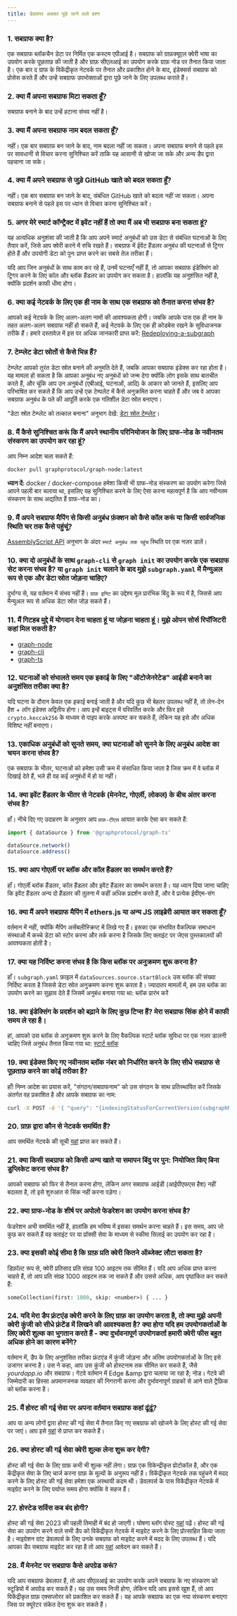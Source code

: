 ```yaml
---
title: डेवलपर अक्सर पूछे जाने वाले प्रश्न
---
```


### 1. सबग्राफ क्या है?

एक सबग्राफ ब्लॉकचैन डेटा पर निर्मित एक कस्टम एपीआई है। सबग्राफ को ग्राफ़क्यूएल क्वेरी भाषा का उपयोग करके पूछताछ की जाती है और ग्राफ़ सीएलआई का उपयोग करके ग्राफ़ नोड पर तैनात किया जाता है। एक बार द ग्राफ के विकेंद्रीकृत नेटवर्क पर तैनात और प्रकाशित होने के बाद, इंडेक्सर्स सबग्राफ को प्रोसेस करते हैं और उन्हें सबग्राफ उपभोक्ताओं द्वारा पूछे जाने के लिए उपलब्ध कराते हैं।

### 2. क्या मैं अपना सबग्राफ मिटा सकता हूँ?

सबग्राफ बनाने के बाद उन्हें हटाना संभव नहीं है।

### 3. क्या मैं अपना सबग्राफ नाम बदल सकता हूँ?

नहीं। एक बार सबग्राफ बन जाने के बाद, नाम बदला नहीं जा सकता। अपना सबग्राफ बनाने से पहले इस पर सावधानी से विचार करना सुनिश्चित करें ताकि यह आसानी से खोजा जा सके और अन्य डैप द्वारा पहचाना जा सके।

### 4. क्या मैं अपने सबग्राफ से जुड़े GitHub खाते को बदल सकता हूँ?

नहीं। एक बार सबग्राफ बन जाने के बाद, संबंधित GitHub खाते को बदला नहीं जा सकता। अपना सबग्राफ बनाने से पहले इस पर ध्यान से विचार करना सुनिश्चित करें।

### 5. अगर मेरे स्मार्ट कॉन्ट्रैक्ट में इवेंट नहीं हैं तो क्या मैं अब भी सबग्राफ बना सकता हूं?

यह अत्यधिक अनुशंसा की जाती है कि आप अपने स्मार्ट अनुबंधों को उस डेटा से संबंधित घटनाओं के लिए तैयार करें, जिसे आप क्वेरी करने में रुचि रखते हैं। सबग्राफ में ईवेंट हैंडलर अनुबंध की घटनाओं से ट्रिगर होते हैं और उपयोगी डेटा को पुनः प्राप्त करने का सबसे तेज़ तरीका हैं।

यदि आप जिन अनुबंधों के साथ काम कर रहे हैं, उनमें घटनाएँ नहीं हैं, तो आपका सबग्राफ इंडेक्सिंग को ट्रिगर करने के लिए कॉल और ब्लॉक हैंडलर का उपयोग कर सकता है। हालांकि यह अनुशंसित नहीं है, क्योंकि प्रदर्शन काफी धीमा होगा।

### 6. क्या कई नेटवर्क के लिए एक ही नाम के साथ एक सबग्राफ को तैनात करना संभव है?

आपको कई नेटवर्क के लिए अलग-अलग नामों की आवश्यकता होगी। जबकि आपके पास एक ही नाम के तहत अलग-अलग सबग्राफ नहीं हो सकते हैं, कई नेटवर्क के लिए एक ही कोडबेस रखने के सुविधाजनक तरीके हैं। हमारे दस्तावेज़ में इस पर अधिक जानकारी प्राप्त करें: [Redeploying-a-subgraph](/deploying/deploying-a-subgraph-to-hosted#redeploying-a-subgraph)

### 7. टेम्प्लेट डेटा स्रोतों से कैसे भिन्न हैं?

टेम्प्लेट आपको तुरंत डेटा स्रोत बनाने की अनुमति देते हैं, जबकि आपका सबग्राफ इंडेक्स कर रहा होता है। यह मामला हो सकता है कि आपका अनुबंध नए अनुबंधों को जन्म देगा क्योंकि लोग इसके साथ बातचीत करते हैं, और चूंकि आप उन अनुबंधों (एबीआई, घटनाओं, आदि) के आकार को जानते हैं, इसलिए आप परिभाषित कर सकते हैं कि आप उन्हें एक टेम्पलेट में कैसे अनुक्रमित करना चाहते हैं और जब वे आपका सबग्राफ अनुबंध के पते की आपूर्ति करके एक गतिशील डेटा स्रोत बनाएगा।

"डेटा स्रोत टेम्प्लेट को तत्काल बनाना" अनुभाग देखें: [डेटा स्रोत टेम्प्लेट](/developing/creating-a-subgraph#data-source-templates)।

### 8. मैं कैसे सुनिश्चित करूं कि मैं अपने स्थानीय परिनियोजन के लिए ग्राफ-नोड के नवीनतम संस्करण का उपयोग कर रहा हूं?

आप निम्न आदेश चला सकते हैं:

```sh
docker pull graphprotocol/graph-node:latest
```

**ध्यान दें:** docker / docker-compose हमेशा किसी भी ग्राफ-नोड संस्करण का उपयोग करेगा जिसे आपने पहली बार चलाया था, इसलिए यह सुनिश्चित करने के लिए ऐसा करना महत्वपूर्ण है कि आप नवीनतम संस्करण के साथ अद्यतित हैं ग्राफ-नोड का।

### 9. मैं अपने सबग्राफ मैपिंग से किसी अनुबंध फ़ंक्शन को कैसे कॉल करूं या किसी सार्वजनिक स्थिति चर तक कैसे पहुंचूं?

[AssemblyScript API](/developing/assemblyscript-api) अनुभाग के अंदर `स्मार्ट अनुबंध तक पहुंच` स्थिति पर एक नज़र डालें।

### 10. क्या दो अनुबंधों के साथ `graph-cli` से `graph init` का उपयोग करके एक सबग्राफ सेट करना संभव है? या `graph init` चलाने के बाद मुझे `subgraph.yaml` में मैन्युअल रूप से एक और डेटा स्रोत जोड़ना चाहिए?

दुर्भाग्य से, यह वर्तमान में संभव नहीं है। `ग्राफ़ इनिट` का उद्देश्य मूल प्रारंभिक बिंदु के रूप में है, जिससे आप मैन्युअल रूप से अधिक डेटा स्रोत जोड़ सकते हैं।

### 11. मैं गिटहब मुद्दे में योगदान देना चाहता हूं या जोड़ना चाहता हूं। मुझे ओपन सोर्स रिपॉजिटरी कहां मिल सकती है?

- [graph-node](https://github.com/graphprotocol/graph-node)
- [graph-cli](https://github.com/graphprotocol/graph-cli)
- [graph-ts](https://github.com/graphprotocol/graph-ts)

### 12. घटनाओं को संभालते समय एक इकाई के लिए "ऑटोजेनरेटेड" आईडी बनाने का अनुशंसित तरीका क्या है?

यदि घटना के दौरान केवल एक इकाई बनाई जाती है और यदि कुछ भी बेहतर उपलब्ध नहीं है, तो लेन-देन हैश + लॉग इंडेक्स अद्वितीय होगा। आप इन्हें बाइट्स में परिवर्तित करके और फिर इसे `crypto.keccak256` के माध्यम से पाइप करके अस्पष्ट कर सकते हैं, लेकिन यह इसे और अधिक विशिष्ट नहीं बनाएगा।

### 13. एकाधिक अनुबंधों को सुनते समय, क्या घटनाओं को सुनने के लिए अनुबंध आदेश का चयन करना संभव है?

एक सबग्राफ के भीतर, घटनाओं को हमेशा उसी क्रम में संसाधित किया जाता है जिस क्रम में वे ब्लॉक में दिखाई देते हैं, भले ही वह कई अनुबंधों में हो या नहीं।

### 14. क्या इवेंट हैंडलर के भीतर से नेटवर्क (मेननेट, गोएर्ली, लोकल) के बीच अंतर करना संभव है?

हाँ। नीचे दिए गए उदाहरण के अनुसार आप `ग्राफ़-टीएस` आयात करके ऐसा कर सकते हैं:

```javascript
import { dataSource } from '@graphprotocol/graph-ts'

dataSource.network()
dataSource.address()
```

### 15. क्या आप गोएर्ली पर ब्लॉक और कॉल हैंडलर का समर्थन करते हैं?

हाँ। गोएर्ली ब्लॉक हैंडलर, कॉल हैंडलर और इवेंट हैंडलर का समर्थन करता है। यह ध्यान दिया जाना चाहिए कि इवेंट हैंडलर अन्य दो हैंडलर की तुलना में कहीं अधिक प्रदर्शन करते हैं, और वे प्रत्येक ईवीएम-संग

### 16. क्या मैं अपने सबग्राफ मैपिंग में ethers.js या अन्य JS लाइब्रेरी आयात कर सकता हूँ?

वर्तमान में नहीं, क्योंकि मैपिंग असेंबलीस्क्रिप्ट में लिखे गए हैं। इसका एक संभावित वैकल्पिक समाधान संस्थाओं में कच्चे डेटा को स्टोर करना और तर्क करना है जिसके लिए क्लाइंट पर जेएस पुस्तकालयों की आवश्यकता होती है।

### 17. क्या यह निर्दिष्ट करना संभव है कि किस ब्लॉक पर अनुक्रमण शुरू करना है?

हाँ। `subgraph.yaml` फ़ाइल में `dataSources.source.startBlock` उस ब्लॉक की संख्या निर्दिष्ट करता है जिससे डेटा स्रोत अनुक्रमण करना शुरू करता है। ज्यादातर मामलों में, हम उस ब्लॉक का उपयोग करने का सुझाव देते हैं जिसमें अनुबंध बनाया गया था: ब्लॉक प्रारंभ करें

### 18. क्या इंडेक्सिंग के प्रदर्शन को बढ़ाने के लिए कुछ टिप्स हैं? मेरा सबग्राफ सिंक होने में काफी समय ले रहा है।

हां, आपको उस ब्लॉक से अनुक्रमण शुरू करने के लिए वैकल्पिक स्टार्ट ब्लॉक सुविधा पर एक नज़र डालनी चाहिए जिसे अनुबंध तैनात किया गया था: [स्टार्ट ब्लॉक](/developing/creating-a-subgraph#start-blocks)

### 19. क्या इंडेक्स किए गए नवीनतम ब्लॉक नंबर को निर्धारित करने के लिए सीधे सबग्राफ से पूछताछ करने का कोई तरीका है?

हाँ! निम्न आदेश का प्रयास करें, "संगठन/सबग्राफनाम" को उस संगठन के साथ प्रतिस्थापित करें जिसके अंतर्गत वह प्रकाशित है और आपके सबग्राफ का नाम:

```sh
curl -X POST -d '{ "query": "{indexingStatusForCurrentVersion(subgraphName: \"organization/subgraphName\") { chains { latestBlock { hash number }}}}"}' https://api.thegraph.com/index-node/graphql
```

### 20. ग्राफ़ द्वारा कौन से नेटवर्क समर्थित हैं?

आप समर्थित नेटवर्क की सूची [यहां](/Developing/supported-networks) प्राप्त कर सकते हैं।

### 21. क्या किसी सबग्राफ को किसी अन्य खाते या समापन बिंदु पर पुन: नियोजित किए बिना डुप्लिकेट करना संभव है?

आपको सबग्राफ को फिर से तैनात करना होगा, लेकिन अगर सबग्राफ आईडी (आईपीएफएस हैश) नहीं बदलता है, तो इसे शुरुआत से सिंक नहीं करना पड़ेगा।

### 22. क्या ग्राफ-नोड के शीर्ष पर अपोलो फेडरेशन का उपयोग करना संभव है?

फेडरेशन अभी समर्थित नहीं है, हालांकि हम भविष्य में इसका समर्थन करना चाहते हैं। इस समय, आप जो कुछ कर सकते हैं वह क्लाइंट पर या प्रॉक्सी सेवा के माध्यम से स्कीमा सिलाई का उपयोग कर रहा है।

### 23. क्या इसकी कोई सीमा है कि ग्राफ़ प्रति क्वेरी कितने ऑब्जेक्ट लौटा सकता है?

डिफ़ॉल्ट रूप से, क्वेरी प्रतिसाद प्रति संग्रह 100 आइटम तक सीमित हैं। यदि आप अधिक प्राप्त करना चाहते हैं, तो आप प्रति संग्रह 1000 आइटम तक जा सकते हैं और उससे अधिक, आप पृष्ठांकित कर सकते हैं:

```graphql
someCollection(first: 1000, skip: <number>) { ... }
```

### 24. यदि मेरा डैप फ़्रंटएंड क्वेरी करने के लिए ग्राफ़ का उपयोग करता है, तो क्या मुझे अपनी क्वेरी कुंजी को सीधे फ़्रंटेंड में लिखने की आवश्यकता है? क्या होगा यदि हम उपयोगकर्ताओं के लिए क्वेरी शुल्क का भुगतान करते हैं - क्या दुर्भावनापूर्ण उपयोगकर्ता हमारी क्वेरी फीस बहुत अधिक होने का कारण बनेंगे?

वर्तमान में, डैप के लिए अनुशंसित तरीका फ्रंटएंड में कुंजी जोड़ना और अंतिम उपयोगकर्ताओं के लिए इसे उजागर करना है। उस ने कहा, आप उस कुंजी को होस्टनाम तक सीमित कर सकते हैं, जैसे _yourdapp.io_ और सबग्राफ। गेटवे वर्तमान में Edge &amp द्वारा चलाया जा रहा है; नोड। गेटवे की जिम्मेदारी का हिस्सा अपमानजनक व्यवहार की निगरानी करना और दुर्भावनापूर्ण ग्राहकों से आने वाले ट्रैफ़िक को ब्लॉक करना है।

### 25. मैं होस्ट की गई सेवा पर अपना वर्तमान सबग्राफ कहां ढूंढूं?

आप या अन्य लोगों द्वारा होस्ट की गई सेवा में तैनात किए गए सबग्राफ को खोजने के लिए होस्ट की गई सेवा पर जाएं। आप इसे [यहां](https://thegraph.com/hosted-service) से प्राप्त कर सकते हैं।

### 26. क्या होस्ट की गई सेवा क्वेरी शुल्क लेना शुरू कर देगी?

होस्ट की गई सेवा के लिए ग्राफ़ कभी भी शुल्क नहीं लेगा। ग्राफ़ एक विकेन्द्रीकृत प्रोटोकॉल है, और एक केंद्रीकृत सेवा के लिए चार्ज करना ग्राफ़ के मूल्यों के अनुरूप नहीं है। विकेंद्रीकृत नेटवर्क तक पहुंचने में मदद करने के लिए होस्ट की गई सेवा हमेशा एक अस्थायी कदम थी। डेवलपर्स के पास विकेंद्रीकृत नेटवर्क में माइग्रेट करने के लिए पर्याप्त समय होगा क्योंकि वे सहज हैं।

### 27. होस्टेड सर्विस कब बंद होगी?

होस्ट की गई सेवा 2023 की पहली तिमाही में बंद हो जाएगी। घोषणा ब्लॉग पोस्ट [यहां](https://thegraph.com/blog/sunsetting-hosted-service) पढ़ें। होस्ट की गई सेवा का उपयोग करने वाले सभी डैप को विकेंद्रीकृत नेटवर्क में माइग्रेट करने के लिए प्रोत्साहित किया जाता है। माइग्रेशन ग्रांट डेवलपर्स के लिए उनके सबग्राफ को माइग्रेट करने में मदद के लिए उपलब्ध हैं। यदि आपका डैप सबग्राफ माइग्रेट कर रहा है तो आप [यहां](https://thegraph.typeform.com/to/Zz8UAPri?typeform-source=thegraph.com) आवेदन कर सकते हैं।

### 28. मैं मेननेट पर सबग्राफ कैसे अपग्रेड करूं?

यदि आप सबग्राफ डेवलपर हैं, तो आप सीएलआई का उपयोग करके अपने सबग्राफ के नए संस्करण को स्टूडियो में अपग्रेड कर सकते हैं। यह उस समय निजी होगा, लेकिन यदि आप इससे खुश हैं, तो आप विकेंद्रीकृत ग्राफ़ एक्सप्लोरर को प्रकाशित कर सकते हैं। यह आपके सबग्राफ का एक नया संस्करण बनाएगा जिस पर क्यूरेटर संकेत देना शुरू कर सकते हैं।
